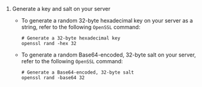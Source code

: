 1. Generate a key and salt on your server

    - To generate a random 32-byte hexadecimal key on your server as a string, refer to the following `OpenSSL` command:
    
        ```shell
        # Generate a 32-byte hexadecimal key
        openssl rand -hex 32
        ```

    - To generate a random Base64-encoded, 32-byte salt on your server, refer to the following `OpenSSL` command:
    
        ```shell
        # Generate a Base64-encoded, 32-byte salt
        openssl rand -base64 32
        ```
        